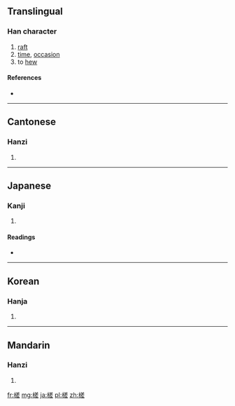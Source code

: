 ==Translingual==

===Han character===
{{Han char|rn=75|rad=木|as=10|sn=14|four=4891<sub>1</sub>|canj=木廿手一 (DTQM)}}

# [[raft]]
# [[time]], [[occasion]]
# to [[hew]]

====References====
* {{Han ref|kx=0546.100|dkj=15320|dj=0934.020|hdz=21255.020|uh=69CE|ud=27086|bh=E241|bd=57921}}

----

==Cantonese==

===Hanzi===
{{yue-hanzi|jyut=|y=cha4}}

# {{defn|Cantonese|sort=木10}}

----

==Japanese==

===Kanji===
{{ja-kanji|grade=|rs=木10}}

# {{defn|Japanese|sort=木10}}

====Readings====
* {{ja-readings|on=[[さ]] (sa)|kun=[[いかだ]] (ikada)}}

----

==Korean==

===Hanja===
{{ko-hanja|hangeul=차|eumhun=|rv=cha|mr=ch'a|y=cha}}

# {{defn|Korean|sort=木10}}

----

==Mandarin==

===Hanzi===
{{cmn-hanzi|pin=[[chā]] ([[cha1]]), [[chá]] ([[cha2]]), [[zhā]] ([[zha1]])|wg=ch'a<sup>1</sup>, ch'a<sup>2</sup>, cha<sup>1</sup>}}

# {{defn|Mandarin|sort=木10}}

[[fr:槎]]
[[mg:槎]]
[[ja:槎]]
[[pl:槎]]
[[zh:槎]]